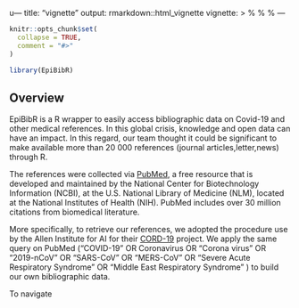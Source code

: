 u---
title: "vignette"
output: rmarkdown::html_vignette
vignette: >
  %\VignetteIndexEntry{vignette}
  %\VignetteEngine{knitr::rmarkdown}
  %\VignetteEncoding{UTF-8}
---

```r
knitr::opts_chunk$set(
  collapse = TRUE,
  comment = "#>"
)
```

```r
library(EpiBibR)
```

## Overview

EpiBibR is a R wrapper to easily access bibliographic data on Covid-19 and other medical references. In this global crisis, knowledge and open data can have an impact. In this regard, our team thought it could be significant to make available more than 20 000 references (journal articles,letter,news) through R.

The references were collected via [PubMed](https://www.ncbi.nlm.nih.gov/pubmed/), a free resource that is developed and maintained by the National Center for Biotechnology Information (NCBI), at the U.S. National Library of Medicine (NLM), located at the National Institutes of Health (NIH). PubMed includes over 30 million citations from biomedical literature.

More specifically, to retrieve our references, we adopted the procedure use by the Allen Institute for AI for their [CORD-19](https://pages.semanticscholar.org/coronavirus-research) project. We apply the same query on PubMed ("COVID-19" OR Coronavirus OR "Corona virus" OR "2019-nCoV" OR "SARS-CoV" OR "MERS-CoV" OR “Severe Acute Respiratory Syndrome” OR “Middle East Respiratory Syndrome” ) to build our own bibliographic data. 

To navigate





